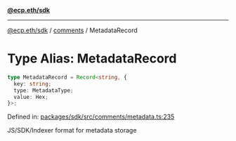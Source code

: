 [**@ecp.eth/sdk**](../../index.mdx)

***

[@ecp.eth/sdk](/sdk-reference/index.mdx) / [comments](/sdk-reference/comments/index.mdx) / MetadataRecord

# Type Alias: MetadataRecord

```ts
type MetadataRecord = Record<string, {
  key: string;
  type: MetadataType;
  value: Hex;
}>;
```

Defined in: [packages/sdk/src/comments/metadata.ts:235](https://github.com/ecp-eth/comments-monorepo/blob/main/packages/sdk/src/comments/metadata.ts#L235)

JS/SDK/Indexer format for metadata storage
